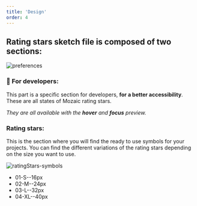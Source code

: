```yaml
---
title: 'Design'
order: 4
---
```


## Rating stars sketch file is composed of two sections:

![preferences](ratingStars--sketch-menu.png)

### 👾 For developers:

This part is a specific section for developers, **for a better accessibility**. These are all states of Mozaic rating stars.

_They are all available with the **hover** and **focus** preview._

### Rating stars:

This is the section where you will find the ready to use symbols for your projects. You can find the different variations of the rating stars depending on the size you want to use.

![ratingStars-symbols](ratingStars-symbols.png)

- 01-S--16px
- 02-M--24px
- 03-L--32px
- 04-XL--40px
